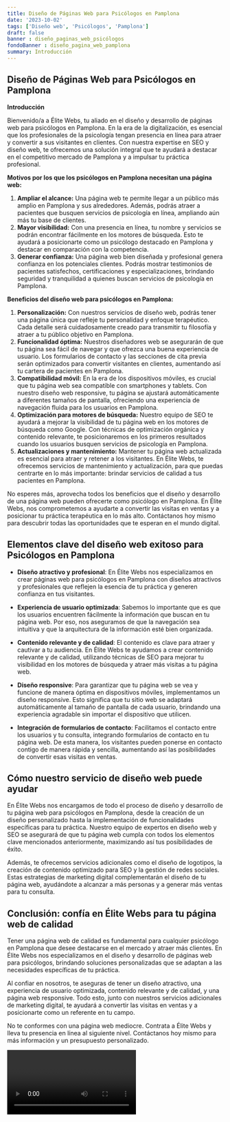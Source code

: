 ```yaml
---
title: Diseño de Páginas Web para Psicólogos en Pamplona
date: '2023-10-02'
tags: ['Diseño web', 'Psicólogos', 'Pamplona']
draft: false
banner : diseño_paginas_web_psicólogos
fondoBanner : diseño_pagina_web_pamplona
summary: Introducción
---
```


## Diseño de Páginas Web para Psicólogos en Pamplona

**Introducción**

Bienvenido/a a Élite Webs, tu aliado en el diseño y desarrollo de páginas web para psicólogos en Pamplona. En la era de la digitalización, es esencial que los profesionales de la psicología tengan presencia en línea para atraer y convertir a sus visitantes en clientes. Con nuestra expertise en SEO y diseño web, te ofrecemos una solución integral que te ayudará a destacar en el competitivo mercado de Pamplona y a impulsar tu práctica profesional.

**Motivos por los que los psicólogos en Pamplona necesitan una página web:**

1. **Ampliar el alcance:** Una página web te permite llegar a un público más amplio en Pamplona y sus alrededores. Además, podrás atraer a pacientes que busquen servicios de psicología en línea, ampliando aún más tu base de clientes.
2. **Mayor visibilidad:** Con una presencia en línea, tu nombre y servicios se podrán encontrar fácilmente en los motores de búsqueda. Esto te ayudará a posicionarte como un psicólogo destacado en Pamplona y destacar en comparación con la competencia.
3. **Generar confianza:** Una página web bien diseñada y profesional genera confianza en los potenciales clientes. Podrás mostrar testimonios de pacientes satisfechos, certificaciones y especializaciones, brindando seguridad y tranquilidad a quienes buscan servicios de psicología en Pamplona.

**Beneficios del diseño web para psicólogos en Pamplona:**

1. **Personalización:** Con nuestros servicios de diseño web, podrás tener una página única que refleje tu personalidad y enfoque terapéutico. Cada detalle será cuidadosamente creado para transmitir tu filosofía y atraer a tu público objetivo en Pamplona.
2. **Funcionalidad óptima:** Nuestros diseñadores web se asegurarán de que tu página sea fácil de navegar y que ofrezca una buena experiencia de usuario. Los formularios de contacto y las secciones de cita previa serán optimizados para convertir visitantes en clientes, aumentando así tu cartera de pacientes en Pamplona.
3. **Compatibilidad móvil:** En la era de los dispositivos móviles, es crucial que tu página web sea compatible con smartphones y tablets. Con nuestro diseño web responsive, tu página se ajustará automáticamente a diferentes tamaños de pantalla, ofreciendo una experiencia de navegación fluida para los usuarios en Pamplona.
4. **Optimización para motores de búsqueda:** Nuestro equipo de SEO te ayudará a mejorar la visibilidad de tu página web en los motores de búsqueda como Google. Con técnicas de optimización orgánica y contenido relevante, te posicionaremos en los primeros resultados cuando los usuarios busquen servicios de psicología en Pamplona.
5. **Actualizaciones y mantenimiento:** Mantener tu página web actualizada es esencial para atraer y retener a los visitantes. En Élite Webs, te ofrecemos servicios de mantenimiento y actualización, para que puedas centrarte en lo más importante: brindar servicios de calidad a tus pacientes en Pamplona.

No esperes más, aprovecha todos los beneficios que el diseño y desarrollo de una página web pueden ofrecerte como psicólogo en Pamplona. En Élite Webs, nos comprometemos a ayudarte a convertir las visitas en ventas y a posicionar tu práctica terapéutica en lo más alto. Contáctanos hoy mismo para descubrir todas las oportunidades que te esperan en el mundo digital.

<GifSeo />

<Cta />

## Elementos clave del diseño web exitoso para Psicólogos en Pamplona

- **Diseño atractivo y profesional**: En Élite Webs nos especializamos en crear páginas web para psicólogos en Pamplona con diseños atractivos y profesionales que reflejen la esencia de tu práctica y generen confianza en tus visitantes.

- **Experiencia de usuario optimizada**: Sabemos lo importante que es que los usuarios encuentren fácilmente la información que buscan en tu página web. Por eso, nos aseguramos de que la navegación sea intuitiva y que la arquitectura de la información esté bien organizada.

- **Contenido relevante y de calidad**: El contenido es clave para atraer y cautivar a tu audiencia. En Élite Webs te ayudamos a crear contenido relevante y de calidad, utilizando técnicas de SEO para mejorar tu visibilidad en los motores de búsqueda y atraer más visitas a tu página web.

- **Diseño responsive**: Para garantizar que tu página web se vea y funcione de manera óptima en dispositivos móviles, implementamos un diseño responsive. Esto significa que tu sitio web se adaptará automáticamente al tamaño de pantalla de cada usuario, brindando una experiencia agradable sin importar el dispositivo que utilicen.

- **Integración de formularios de contacto**: Facilitamos el contacto entre los usuarios y tu consulta, integrando formularios de contacto en tu página web. De esta manera, los visitantes pueden ponerse en contacto contigo de manera rápida y sencilla, aumentando así las posibilidades de convertir esas visitas en ventas.

## Cómo nuestro servicio de diseño web puede ayudar

En Élite Webs nos encargamos de todo el proceso de diseño y desarrollo de tu página web para psicólogos en Pamplona, desde la creación de un diseño personalizado hasta la implementación de funcionalidades específicas para tu práctica. Nuestro equipo de expertos en diseño web y SEO se asegurará de que tu página web cumpla con todos los elementos clave mencionados anteriormente, maximizando así tus posibilidades de éxito.

Además, te ofrecemos servicios adicionales como el diseño de logotipos, la creación de contenido optimizado para SEO y la gestión de redes sociales. Estas estrategias de marketing digital complementarán el diseño de tu página web, ayudándote a alcanzar a más personas y a generar más ventas para tu consulta.

## Conclusión: confía en Élite Webs para tu página web de calidad

Tener una página web de calidad es fundamental para cualquier psicólogo en Pamplona que desee destacarse en el mercado y atraer más clientes. En Élite Webs nos especializamos en el diseño y desarrollo de páginas web para psicólogos, brindando soluciones personalizadas que se adaptan a las necesidades específicas de tu práctica.

Al confiar en nosotros, te aseguras de tener un diseño atractivo, una experiencia de usuario optimizada, contenido relevante y de calidad, y una página web responsive. Todo esto, junto con nuestros servicios adicionales de marketing digital, te ayudará a convertir las visitas en ventas y a posicionarte como un referente en tu campo.

No te conformes con una página web mediocre. Contrata a Élite Webs y lleva tu presencia en línea al siguiente nivel. Contáctanos hoy mismo para más información y un presupuesto personalizado.

<Video />

<CtaBot job='Psicólogos' city='Pamplona'/>

<Gmaps query='Pamplona+españa+maps' />
